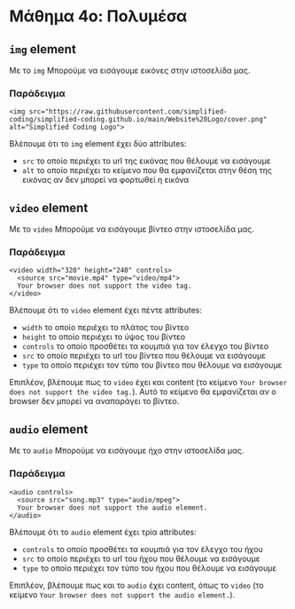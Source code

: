 # Μάθημα 4ο: Πολυμέσα

## `img` element

Με το `img` Μπορούμε να εισάγουμε εικόνες στην ιστοσελίδα μας.

### Παράδειγμα

```
<img src="https://raw.githubusercontent.com/simplified-coding/simplified-coding.github.io/main/Website%20Logo/cover.png" alt="Simplified Coding Logo">
```

Βλέπουμε ότι το `img` element έχει δύο attributes:
- `src` το οποίο περιέχει το url της εικόνας που θέλουμε να εισάγουμε
- `alt` το οποίο περιέχει το κείμενο που θα εμφανίζεται στην θέση της εικόνας αν δεν μπορεί να φορτωθεί η εικόνα

## `video` element

Με το `video` Μπορούμε να εισάγουμε βίντεο στην ιστοσελίδα μας.

### Παράδειγμα

```
<video width="320" height="240" controls>
  <source src="movie.mp4" type="video/mp4">
  Your browser does not support the video tag.
</video>
```

Βλέπουμε ότι το `video` element έχει πέντε attributes:
- `width` το οποίο περιέχει το πλάτος του βίντεο
- `height` το οποίο περιέχει το ύψος του βίντεο
- `controls` το οποίο προσθέτει τα κουμπιά για τον έλεγχο του βίντεο
- `src` το οποίο περιέχει το url του βίντεο που θέλουμε να εισάγουμε
- `type` το οποίο περιέχει τον τύπο του βίντεο που θέλουμε να εισάγουμε

Επιπλέον, βλέπουμε πως το `video` έχει και content (το κείμενο `Your browser does not support the video tag.`). 
Αυτό το κείμενο θα εμφανίζεται αν ο browser δεν μπορεί να αναπαράγει το βίντεο.

## `audio` element

Με το `audio` Μπορούμε να εισάγουμε ήχο στην ιστοσελίδα μας.

### Παράδειγμα

```
<audio controls>
  <source src="song.mp3" type="audio/mpeg">
  Your browser does not support the audio element.
</audio>
```

Βλέπουμε ότι το `audio` element έχει τρία attributes:
- `controls` το οποίο προσθέτει τα κουμπιά για τον έλεγχο του ήχου
- `src` το οποίο περιέχει το url του ήχου που θέλουμε να εισάγουμε
- `type` το οποίο περιέχει τον τύπο του ήχου που θέλουμε να εισάγουμε

Επιπλέον, βλέπουμε πως και το `audio` έχει content, όπως το `video` (το κείμενο `Your browser does not support the audio element.`).